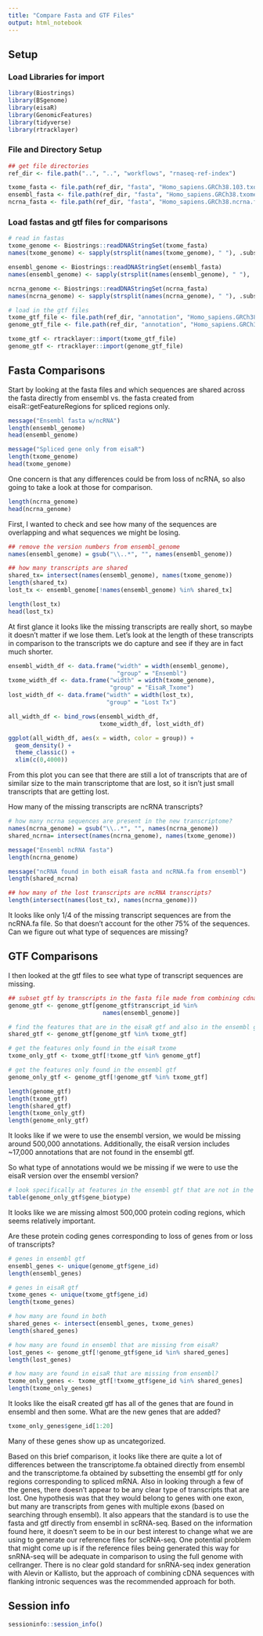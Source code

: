 ```yaml
---
title: "Compare Fasta and GTF Files"
output: html_notebook
---
```


## Setup

### Load Libraries for import

```r
library(Biostrings)
library(BSgenome)
library(eisaR)
library(GenomicFeatures)
library(tidyverse)
library(rtracklayer)
```

### File and Directory Setup

```r
## get file directories
ref_dir <- file.path("..", "..", "workflows", "rnaseq-ref-index")

txome_fasta <- file.path(ref_dir, "fasta", "Homo_sapiens.GRCh38.103.txome.fa.gz")
ensembl_fasta <- file.path(ref_dir, "fasta", "Homo_sapiens.GRCh38.txome.fa.gz")
ncrna_fasta <- file.path(ref_dir, "fasta", "Homo_sapiens.GRCh38.ncrna.fa.gz")
```

### Load fastas and gtf files for comparisons

```r
# read in fastas
txome_genome <- Biostrings::readDNAStringSet(txome_fasta)
names(txome_genome) <- sapply(strsplit(names(txome_genome), " "), .subset, 1)

ensembl_genome <- Biostrings::readDNAStringSet(ensembl_fasta)
names(ensembl_genome) <- sapply(strsplit(names(ensembl_genome), " "), .subset, 1)

ncrna_genome <- Biostrings::readDNAStringSet(ncrna_fasta)
names(ncrna_genome) <- sapply(strsplit(names(ncrna_genome), " "), .subset, 1)
```

```r
# load in the gtf files
txome_gtf_file <- file.path(ref_dir, "annotation", "Homo_sapiens.GRCh38.103.txome.gtf")
genome_gtf_file <- file.path(ref_dir, "annotation", "Homo_sapiens.GRCh38.103.gtf")

txome_gtf <- rtracklayer::import(txome_gtf_file)
genome_gtf <- rtracklayer::import(genome_gtf_file)
```

## Fasta Comparisons

Start by looking at the fasta files and which sequences are shared across 
the fasta directly from ensembl vs. the fasta created from 
eisaR::getFeatureRegions for spliced regions only. 

```r
message("Ensembl fasta w/ncRNA") 
length(ensembl_genome)
head(ensembl_genome)

message("Spliced gene only from eisaR") 
length(txome_genome)
head(txome_genome)
```

One concern is that any differences could be from loss of ncRNA, so also going 
to take a look at those for comparison. 
```r
length(ncrna_genome)
head(ncrna_genome)
```

First, I wanted to check and see how many of the sequences are overlapping and 
what sequences we might be losing. 

```r
## remove the version numbers from ensembl_genome
names(ensembl_genome) = gsub("\\..*", "", names(ensembl_genome))
```


```r
## how many transcripts are shared
shared_tx= intersect(names(ensembl_genome), names(txome_genome))
length(shared_tx)
lost_tx <- ensembl_genome[!names(ensembl_genome) %in% shared_tx]

length(lost_tx)
head(lost_tx)
```

At first glance it looks like the missing transcripts are really short, so maybe
it doesn't matter if we lose them. Let's look at the length of these transcripts
in comparison to the transcripts we do capture and see if they are in fact much
shorter. 

```r
ensembl_width_df <- data.frame("width" = width(ensembl_genome), 
                               "group" = "Ensembl")
txome_width_df <- data.frame("width" = width(txome_genome),
                             "group" = "EisaR_Txome")
lost_width_df <- data.frame("width" = width(lost_tx),
                            "group" = "Lost Tx")

all_width_df <- bind_rows(ensembl_width_df,
                          txome_width_df, lost_width_df)
```

```r
ggplot(all_width_df, aes(x = width, color = group)) +
  geom_density() + 
  theme_classic() + 
  xlim(c(0,4000))
```
From this plot you can see that there are still a lot of transcripts that are 
of similar size to the main transcriptome that are lost, so it isn't just small
transcripts that are getting lost. 


How many of the missing transcripts are ncRNA transcripts? 
```r
# how many ncrna sequences are present in the new transcriptome? 
names(ncrna_genome) = gsub("\\..*", "", names(ncrna_genome))
shared_ncrna= intersect(names(ncrna_genome), names(txome_genome))

message("Ensembl ncRNA fasta") 
length(ncrna_genome)

message("ncRNA found in both eisaR fasta and ncRNA.fa from ensembl")
length(shared_ncrna)

```

```r
## how many of the lost transcripts are ncRNA transcripts? 
length(intersect(names(lost_tx), names(ncrna_genome)))

```

It looks like only 1/4 of the missing transcript sequences are from the ncRNA.fa
file. So that doesn't account for the other 75% of the sequences. Can we figure
out what type of sequences are missing? 

## GTF Comparisons

I then looked at the gtf files to see what type of transcript sequences 
are missing. 

```r
## subset gtf by transcripts in the fasta file made from combining cdna/ncrna.fa
genome_gtf <- genome_gtf[genome_gtf$transcript_id %in% 
                           names(ensembl_genome)]

# find the features that are in the eisaR gtf and also in the ensembl gtf
shared_gtf <- genome_gtf[genome_gtf %in% txome_gtf]

# get the features only found in the eisaR txome
txome_only_gtf <- txome_gtf[!txome_gtf %in% genome_gtf]

# get the features only found in the ensembl gtf
genome_only_gtf <- genome_gtf[!genome_gtf %in% txome_gtf]

length(genome_gtf)
length(txome_gtf)
length(shared_gtf)
length(txome_only_gtf)
length(genome_only_gtf)
```

It looks like if we were to use the ensembl version, we would be missing around
500,000 annotations. Additionally, the eisaR version includes ~17,000 
annotations that are not found in the ensembl gtf. 

So what type of annotations would we be missing if we were to use the eisaR 
version over the ensembl version?

```r
# look specifically at features in the ensembl gtf that are not in the eisaR gtf
table(genome_only_gtf$gene_biotype)
```

It looks like we are missing almost 500,000 protein coding regions, which seems
relatively important.

Are these protein coding genes corresponding to loss of genes from or loss of 
transcripts? 

```r
# genes in ensembl gtf
ensembl_genes <- unique(genome_gtf$gene_id)
length(ensembl_genes)

# genes in eisaR gtf
txome_genes <- unique(txome_gtf$gene_id)
length(txome_genes)

# how many are found in both
shared_genes <- intersect(ensembl_genes, txome_genes)
length(shared_genes)

# how many are found in ensembl that are missing from eisaR? 
lost_genes <- genome_gtf[!genome_gtf$gene_id %in% shared_genes]
length(lost_genes)

# how many are found in eisaR that are missing from ensembl?
txome_only_genes <- txome_gtf[!txome_gtf$gene_id %in% shared_genes]
length(txome_only_genes)
```

It looks like the eisaR created gtf has all of the genes that are found in 
ensembl and then some. What are the new genes that are added? 

```r
txome_only_genes$gene_id[1:20]
```

Many of these genes show up as uncategorized. 

Based on this brief comparison, it looks like there are quite a lot of 
differences between the transcriptome.fa obtained directly from ensembl and the 
transcriptome.fa obtained by subsetting the ensembl gtf for only regions 
corresponding to spliced mRNA. Also in looking through a few of the genes, 
there doesn't appear to be any clear type of transcripts that are lost. One 
hypothesis was that they would belong to genes with one exon, but many are 
transcripts from genes with multiple exons (based on searching through ensembl).
It also appears that the standard is to use the fasta and gtf directly from 
ensembl in scRNA-seq. Based on the information found here, it doesn't seem to 
be in our best interest to change what we are using to generate our reference 
files for scRNA-seq. One potential problem that might come up is if the 
reference files being generated this way for snRNA-seq will be adequate in 
comparison to using the full genome with cellranger. There is no clear gold 
standard for snRNA-seq index generation with Alevin or Kallisto, but the 
approach of combining cDNA sequences with flanking intronic sequences was the 
recommended approach for both. 

## Session info

```r
sessioninfo::session_info()
```
